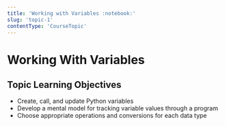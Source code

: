 ```yaml
---
title: 'Working with Variables :notebook:'
slug: 'topic-1'
contentType: 'CourseTopic'
---
```


# Working With Variables

## Topic Learning Objectives

* Create, call, and update Python variables
* Develop a mental model for tracking variable values through a program
* Choose appropriate operations and conversions for each data type